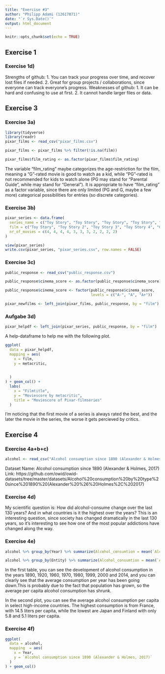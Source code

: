 ```yaml
---
title: "Exercise #3"
author: "Philipp Adami (12617871)"
date: "`r Sys.Date()`"
output: html_document
---
```


```r
knitr::opts_chunk$set(echo = TRUE)
```

## Exercise 1

### Exercise 1d)


Strengths of github: 1. You can track your progress over time, and recover lost files if needed.
                     2. Great for group projects / collaborations, since everyone can track everyone's progress.
Weaknesses of github: 1. It can be hard and confusing to use at first.
                      2. It cannot handle larger files or data.
  

## Exercise 3

### Exercise 3a)

```r
library(tidyverse)
library(readr)
pixar_films <- read_csv("pixar_films.csv")
```

```r
pixar_films <- pixar_films %>% filter(!is.na(film))

pixar_films$film_rating <- as.factor(pixar_films$film_rating)

```

The variable "film_rating" maybe categorizes the age-restriction for the film, meaning a "G"-rated movie is good to watch as a kid, while "PG"-rated is not recommended for kids to watch alone (PG may stand for "Parental Guide", while may stand for "General").
It is appropriate to have "film_rating" as a factor variable, since there are only limited (PG and G, maybe a few more) categorical possibilities for entries (so discrete categories).


### Exercise 3b)

```r
pixar_series <- data.frame(
  series_name = c("Toy Story", "Toy Story", "Toy Story", "Toy Story", "Cars", "Cars", "Cars", "Incredibles", "Incredibles", "Finding", "Finding "),
  film = c("Toy Story", "Toy Story 2", "Toy Story 3", "Toy Story 4", "Cars", "Cars 2", "Cars 3", "The Incredibles", "Incredibles 2", "Finding Nemo", "Finding Dory"),
  nr_of_movies = c(4, 4, 4, 4, 3, 3, 3, 2, 2, 2, 2)
)

view(pixar_series)
write.csv(pixar_series, "pixar_series.csv", row.names = FALSE)

```


### Exercise 3c) 

```r
public_response <- read_csv("public_response.csv")

public_response$cinema_score <- as.factor(public_response$cinema_score)

public_response$cinema_score <- factor(public_response$cinema_score,
                                       levels = c("A-", "A", "A+"))

```

```r
pixar_newfilms <- left_join(pixar_films, public_response, by = "film")
```

### Aufgabe 3d)


```r
pixar_helpdf <- left_join(pixar_series, public_response, by = "film")
```
A help-dataframe to help me with the following plot.

```r
ggplot(
  data = pixar_helpdf,
  mapping = aes(
    x = film,
    y = metacritic,
    
    
  )
) + geom_col() + 
  labs(
    x = "Filmtitle",
    y = "Moviescore by metacritic",
    title = "Moviescore of Pixar-filmseries"
  )
```

I'm noticing that the first movie of a series is always rated the best, and the later the movie in the series, the worse it gets percieved by critics.

## Exercise 4 

### Exercise 4a+b+c)

```r
alcohol <- read_csv("Alcohol consumption since 1890 (Alexander & Holmes, 2017).csv")
```

Dataset Name: Alcohol consumption since 1890 (Alexander & Holmes, 2017)
Link: https://github.com/owid/owid-datasets/tree/master/datasets/Alcohol%20consumption%20by%20type%20since%201890%20(Alexander%20%26%20Holmes%2C%202017)

### Exercise 4d)

My scientific question is: How did alcohol-consume change over the last 130 years? And in what countries is it the highest over the years?
This is an interesting question, since society has changed dramatically in the last 130 years, so it's interesting to see how one of the most popular addictions have changed along the way.

### Exercise 4e)

```r
alcohol %>% group_by(Year) %>% summarize(Alcohol_consumtion = mean(`Alcohol consumption since 1890 (Alexander & Holmes, 2017)`)) 
```

```r
alcohol %>% group_by(Entity) %>% summarize(Alcohol_consumtion = mean(`Alcohol consumption since 1890 (Alexander & Holmes, 2017)`))
```

In the first table, you can see the development of alcohol consumption in the years 1890, 1920, 1960, 1970, 1980, 1999, 2000 and 2014, and you can clearly see that the average consumption per year has been going down.This is probably due to the fact that population has grown, so the average per capita alcohol consumption has shrunk. 

In the second plot, you can see the average alcohol consumption per capita in select high-income countries. The highest consumption is from France, with 14.5 liters per capita, while the lowest are Japan and Finland with only 5.8 and 5.1 liters per capita.


### Exercise 4f)

```r
ggplot(
  data = alcohol,
  mapping  = aes(
    x = Year,
    y = `Alcohol consumption since 1890 (Alexander & Holmes, 2017)`
  )
) + geom_col()

```



